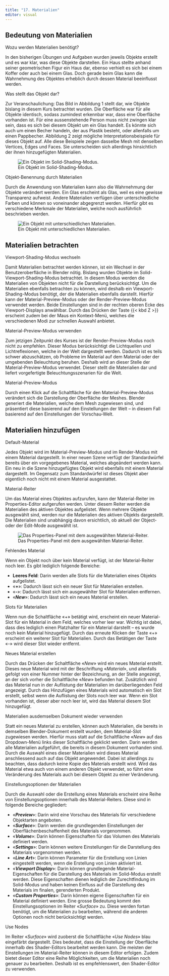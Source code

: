 ```yaml
---
title: "17. Materialien"
editor: visual
---
```


## Bedeutung von Materialien

::: column-margin
Wozu werden Materialien benötigt?
:::

In den bisherigen Übungen und Aufgaben wurden jeweils Objekte erstellt und es war klar, was diese Objekte darstellen. Ein Haus stellte anhand seiner geometrischen Figur ein Haus dar, ebenso verhielt es sich bei einem Koffer oder auch bei einem Glas. Doch gerade beim Glas kann die Wahrnehmung des Objektes erheblich durch dessen Material beeinflusst werden.

::: column-margin
Was stellt das Objekt dar?
:::

Zur Veranschaulichung: Das Bild in Abbildung 1 stellt dar, wie Objekte bislang in diesem Kurs betrachtet wurden. Die Oberfläche war für alle Objekte identisch, sodass zumindest erkennbar war, dass eine Oberfläche vorhanden ist. Für eine aussenstehende Person muss nicht zwingen klar sein, dass es sich bei diesem Objekt um ein Glas handelt. Es könnte sich auch um einen Becher handeln, der aus Plastik besteht, oder allenfalls um einen Pappbecher. Abbildung 2 zeigt mögliche Interpretationsbeispiele für dieses Objekt auf. Alle diese Beispiele zeigen dasselbe Mesh mit denselben Vertices, Edges und Faces. Sie unterscheiden sich allerdings hinsichtlich der ihnen hinzugefügten Materialien.

![Ein Objekt im Solid-Shading-Modus.](Images/Chapter_17/17_1_Glass_without_Materials.png){#fig-1_1 fig-align="left"}

::: column-margin
Objekt-Benennung durch Materialien
:::

Durch die Anwendung von Materialien kann also die Wahrnehmung der Objekte verändert werden. Ein Glas erscheint als Glas, weil es eine gewisse Transparenz aufweist. Andere Materialien verfügen über unterschiedliche Farben und können so voneinander abgegrenzt werden. Hierfür gibt es verschiedene Merkmale der Materialien, welche noch ausführlich beschrieben werden.

![Ein Objekt mit unterschiedlichen Materialien.](Images/Chapter_17/17_2_Glass_or_Mug.png){#fig-1_2 fig-align="left"}

## Materialien betrachten

::: column-margin
Viewport-Shading-Modus wechseln
:::

Damit Materialien betrachtet werden können, ist ein Wechsel in der Benutzeroberfläche in Blender nötig. Bislang wurden Objekte im Solid-Viewport-Shading-Modus betrachtet. In diesem Modus werden die Materialien von Objekten nicht für die Darstellung berücksichtigt. Um die Materialien ebenfalls betrachten zu können, wird deshalb ein Viewport-Shading-Modus benötigt, der die Materialien ebenfalls darstellt. Hierfür kann der Material-Preview-Modus oder der Render-Preview-Modus verwendet werden. Beide Einstellungen sind in der rechten oberen Ecke des Viewport-Displays anwählbar. Durch das Drücken der Taste {{< kbd Z >}} erscheint zudem bei der Maus ein Kontext-Menü, welches die verschiedenen Modi zur schnellen Auswahl anbietet.

::: column-margin
Material-Preview-Modus verwenden
:::

Zum jetzigen Zeitpunkt des Kurses ist der Render-Preview-Modus noch nicht zu empfehlen. Dieser Modus berücksichtigt die Lichtquellen und Lichtreflexionen, welche in der Welt dargestellt werden. Dadurch ist es teils schwer abzuschätzen, ob Probleme im Material auf dem Material oder der umgebenden Beleuchtung beruhen. Deshalb wird an dieser Stelle der Material-Preview-Modus verwendet. Dieser stellt die Materialien dar und liefert vorgefertigte Beleuchtungsszenarien für die Welt.

::: column-margin
Material-Preview-Modus
:::

Durch einen Klick auf die Schaltfläche für den Material-Preview-Modus verändert sich die Darstellung der Oberfläche der Meshes. Blender generiert die Materialien, welche dem Mesh zugewiesen sind, und präsentiert diese basierend auf den Einstellungen der Welt – in diesem Fall basierend auf den Einstellungen der Vorschau-Welt.

## Materialien hinzufügen

::: column-margin
Default-Material
:::

Jedes Objekt wird im Material-Preview-Modus und im Render-Modus mit einem Material dargestellt. In einer neuen Szene verfügt der Standardwürfel bereits über ein vorgegebenes Material, welches abgeändert werden kann. Ein neu in die Szene hinzugefügtes Objekt wird ebenfalls mit einem Material dargestellt. Im Gegensatz zum Standardwürfel ist dieses Objekt aber eigentlich noch nicht mit einem Material ausgestattet.

::: column-margin
Material-Reiter
:::

Um das Material eines Objektes aufzurufen, kann der Material-Reiter im Properties-Editor aufgerufen werden. Unter diesem Reiter werden die Materialien des aktiven Objektes aufgelistet. Wenn mehrere Objekte ausgewählt sind, werden nur die Materialien des aktiven Objekts dargestellt. Die Materialien sind unabhängig davon ersichtlich, ob aktuell der Object- oder der Edit-Mode ausgewählt ist.

![Das Properties-Panel mit dem ausgewählten Material-Reiter.](Images/Chapter_17/17_3_Material_Properties_Pannel.png){#fig-1_3 fig-align="left"}

::: column-margin
Fehlendes Material
:::

Wenn ein Objekt noch über kein Material verfügt, ist der Material-Reiter noch leer. Es gibt lediglich folgende Bereiche:

-   **Leeres Feld**: Darin werden alle Slots für die Materialien eines Objekts aufgelistet.
-   «**+**»: Dadurch lässt sich ein neuer Slot für Materialien erstellen.
-   «**-**»: Dadurch lässt sich ein ausgewählter Slot für Materialien entfernen.
-   «***New***»: Dadurch lässt sich ein neues Material erstellen.

::: column-margin
Slots für Materialien
:::

Wenn nun die Schaltfläche «+» betätigt wird, erscheint ein neuer Material-Slot für ein Material in dem Feld, welches vorher leer war. Wichtig ist dabei, dass dies lediglich einen Platzhalter für ein Material darstellt – es wurde noch kein Material hinzugefügt. Durch das erneute Klicken der Taste «+» erscheint ein weiterer Slot für Materialien. Durch das Betätigen der Taste «-» wird dieser Slot wieder entfernt.

::: column-margin
Neues Material erstellen
:::

Durch das Drücken der Schaltfläche «*New*» wird ein neues Material erstellt. Dieses neue Material wird mit der Beschriftung «*Material*», und allenfalls gefolgt von einer Nummer hinter der Bezeichnung, an der Stelle angezeigt, an der sich vorher die Schaltfläche «*New*» befunden hat. Zusätzlich wird das Material nun in der Auflistung der Materialien im darüberliegenden Feld angezeigt. Durch das Hinzufügen eines Materials wird automatisch ein Slot erstellt, selbst wenn die Auflistung der Slots noch leer war. Wenn ein Slot vorhanden ist, dieser aber noch leer ist, wird das Material diesem Slot hinzugefügt.

::: column-margin
Materialien ausdemselben Dokument wieder verwenden
:::

Statt ein neues Material zu erstellen, können auch Materialien, die bereits in demselben Blender-Dokument erstellt wurden, dem Material-Slot zugewiesen werden. Hierfür muss statt auf die Schaltfläche «*New*» auf das Dropdown-Menü links dieser Schaltfläche geklickt werden. Darin werden alle Materialien aufgeführt, die bereits in diesem Dokument vorhanden sind. Durch die Auswahl eines dieser Materialien wird dieses Material anschliessend auch auf das Objekt angewendet. Dabei ist allerdings zu beachten, dass dadurch keine Kopie des Materials erstellt wird. Wird das Material etwa auch von einem anderen Objekt verwendet, so führt eine Veränderung des Materials auch bei diesem Objekt zu einer Veränderung.

::: column-margin
Einstellungsoptionen der Materialien
:::

Durch die Auswahl oder die Erstellung eines Materials erscheint eine Reihe von Einstellungsoptionen innerhalb des Material-Reiters. Diese sind in folgende Bereiche gegliedert:

-   «***Preview***»: Darin wird eine Vorschau des Materials für verschiedene Objektarten angeboten.
-   «***Surface***»: Darin werden die grundlegenden Einstellungen der Oberflächenbeschaffenheit des Materials vorgenommen.
-   «***Volume***»: Darin können Eigenschaften für das Volumen des Materials definiert werden.
-   «***Settings***»: Darin können weitere Einstellungen für die Darstellung des Materials vorgenommen werden.
-   «***Line Art***»: Darin können Parameter für die Erstellung von Linien eingestellt werden, wenn die Erstellung von Linien aktiviert ist.
-   «***Viewport Display***»: Darin können grundlegende Material-Eigenschaften für die Darstellung des Materials im Solid-Modus erstellt werden. Diese Eigenschaften dienen lediglich der Zurechtfindung im Solid-Modus und haben keinen Einfluss auf die Darstellung des Materials im finalen, gerenderten Produkt.
-   «***Custom Properties***»: Darin können eigene Eigenschaften für ein Material definiert werden. Eine grosse Bedeutung kommt den Einstellungsoptionen im Reiter «*Surface*» zu. Diese werden fortan benötigt, um die Materialien zu bearbeiten, während die anderen Optionen noch nicht berücksichtigt werden.

::: column-margin
Use Nodes
:::

Im Reiter «*Surface*» wird zuoberst die Schaltfläche «*Use Nodes*» blau eingefärbt dargestellt. Dies bedeutet, dass die Einstellung der Oberfläche innerhalb des Shader-Editors bearbeitet werden kann. Die meisten der Einstellungen im Material-Reiter können in diesem Editor erfolgen. Zudem bietet dieser Editor eine Reihe Möglichkeiten, um die Materialien noch genauer zu bearbeiten. Deshalb ist es empfehlenswert, den Shader-Editor zu verwenden.
